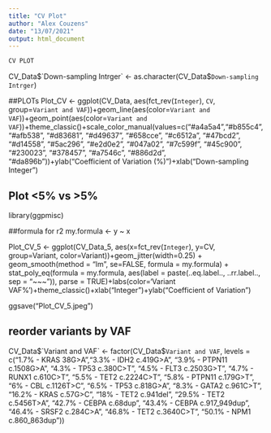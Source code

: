 ```yaml
---
title: "CV Plot"
author: "Alex Couzens"
date: "13/07/2021"
output: html_document
---
```


```r
CV PLOT

```





CV_Data$`Down-sampling Intrger` <- as.character(CV_Data$`Down-sampling Intrger`)


##PLOTs
Plot_CV <- ggplot(CV_Data, aes(fct_rev(`Integer`), `CV`, group=`Variant and VAF`))+geom_line(aes(color=`Variant and VAF`))+geom_point(aes(color=`Variant and VAF`))+theme_classic()+scale_color_manual(values=c("#a4a5a4","#b855c4", "#afb538", "#d83681", "#d49637", "#658cce", "#c6512a", "#47bcd2", "#d14558", "#5ac296", "#e2d0e2", "#047a02", "#7c599f", "#45c900", "#230023", "#378457", "#a7546c", "#886d2d", "#da896b"))+ylab("Coefficient of Variation (%)")+xlab("Down-sampling Integer")



## Plot <5% vs >5% 
library(ggpmisc)

##formula for r2
my.formula <- y ~ x 

Plot_CV_5 <- ggplot(CV_Data_5, aes(x=fct_rev(`Integer`), y=CV, group=Variant, color=Variant))+geom_jitter(width=0.25) +
  geom_smooth(method = "lm", se=FALSE, formula = my.formula) +
  stat_poly_eq(formula = my.formula, 
               aes(label = paste(..eq.label.., ..rr.label.., sep = "~~~")), 
               parse = TRUE)+labs(color='Variant VAF%')+theme_classic()+xlab("Integer")+ylab("Coefficient of Variation ")

ggsave("Plot_CV_5.jpeg")

## reorder variants by VAF
CV_Data$`Variant and VAF` <- factor(CV_Data$`Variant and VAF`, levels = c("1.7% - KRAS 38G>A","3.3% - IDH2 c.419G>A", "3.9% - PTPN11 c.1508G>A", "4.3% - TP53 c.380C>T", "4.5% - FLT3 c.2503G>T", "4.7% - RUNX1 c.610C>T", "5.5% - TET2 c.2224C>T", "5.8% - PTPN11 c.179G>T", "6% - CBL c.1126T>C", "6.5% - TP53 c.818G>A", "8.3% - GATA2 c.961C>T", "16.2% - KRAS c.57G>C", "18% - TET2 c.941del", "29.5% - TET2 c.5456T>A", "42.7% - CEBPA c.68dup", "43.4% - CEBPA c.917_949dup", "46.4% - SRSF2 c.284C>A", "46.8% - TET2 c.3640C>T", "50.1% - NPM1 c.860_863dup"))


